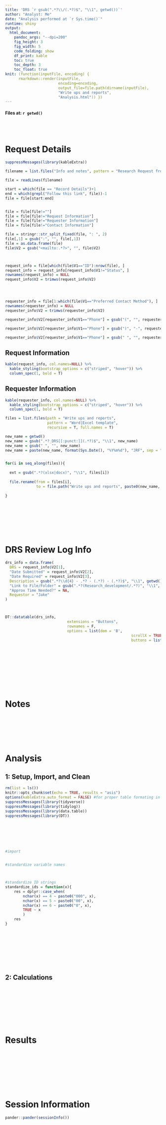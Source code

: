 ```yaml
---
title: 'DRS `r gsub(".*?\\/(.*?)$", "\\1", getwd())`'
author: "Analyst: Me"
date: "Analysis performed at `r Sys.time()`"
runtime: shiny
output:
  html_document:
    pandoc_args: "--dpi=200"
    fig_height: 3
    fig_width: 5
    code_folding: show
    df_print: kable
    toc: true
    toc_depth: 3
    toc_float: true
knit: (function(inputFile, encoding) { 
      rmarkdown::render(inputFile,
                        encoding=encoding, 
                        output_file=file.path(dirname(inputFile), 
                        "Write ups and reports",
                        "Analysis.html")) })
---
```


#### Files at: `r getwd()`
\
\


# Request Details {.tabset}
```r

suppressMessages(library(kableExtra))

filename = list.files("Info and notes", pattern = "Research Request from.*?eml", full.names = T)

file = readLines(filename)

start = which(file == "Record Details")+1
end = which(grepl("Follow this link", file))-1
file = file[start:end]


file = file[file!=""]
file = file[file!="Request Information"]
file = file[file!="Requester Information"]
file = file[file!="Contact Information"]

file = stringr::str_split_fixed(file, ": ", 2)
file[,1] = gsub(":", "", file[,1])
file = as.data.frame(file)
file$V2 = gsub("<mailto:.*?>", "", file$V2)



request_info = file[which(file$V1=="ID"):nrow(file), ]
request_info = request_info[request_info$V1!="Status", ]
rownames(request_info) = NULL
request_info$V2 = trimws(request_info$V2)




requester_info = file[1:which(file$V1=="Preferred Contact Method"), ]
rownames(requester_info) = NULL
requester_info$V2 = trimws(requester_info$V2)

requester_info$V2[requester_info$V1=="Phone"] = gsub("(", "", requester_info$V2[requester_info$V1=="Phone"], fixed = T)

requester_info$V2[requester_info$V1=="Phone"] = gsub(")", "-", requester_info$V2[requester_info$V1=="Phone"], fixed = T)

requester_info$V2[requester_info$V1=="Phone"] = gsub(" ", "", requester_info$V2[requester_info$V1=="Phone"], fixed = T)


```

## Request Information  

```r

kable(request_info, col.names=NULL) %>%
  kable_styling(bootstrap_options = c("striped", "hover")) %>%
  column_spec(1, bold = T)

```


## Requester Information  
```r

kable(requester_info, col.names=NULL) %>%
  kable_styling(bootstrap_options = c("striped", "hover")) %>%
  column_spec(1, bold = T)

```




```r

files = list.files(path = "Write ups and reports",
                   pattern = "Word|Excel template", 
                   recursive = T, full.names = T)

new_name = getwd()
new_name = gsub(".*?_DRS[[:punct:]](.*?)$", "\\1", new_name)
new_name = gsub(" ", "", new_name)
new_name = paste(new_name, format(Sys.Date(), "%Y%m%d"), "JRF", sep = "-")


for(i in seq_along(files)){
  
  ext = gsub(".*?(xlsx|docx)", "\\1", files[i])
  
  file.rename(from = files[i], 
              to = file.path("Write ups and reports", paste0(new_name, ".", ext)) )
  
}




```


\
\
\
\

# DRS Review Log Info

```r


drs_info = data.frame(
  DRS = request_info$V2[1],
  "Date Submitted" = request_info$V2[2],
  "Date Required" = request_info$V2[3],
  Description = gsub(".*?\\d{4} - .*? - (.*?) - (.*?)$", "\\1", getwd()),
  "Link to File/Folder" = gsub(".*?(Research_development/.*?)", "\\1", getwd()),
  "Approx Time Needed?" = NA, 
  Requestor = "Jake"
)



DT::datatable(drs_info, 
							extensions = "Buttons",
							rownames = F, 
							options = list(dom = 'B',
														 scrollX = TRUE,
														 buttons = list(list(extend = 'copy', title = NULL, 
														 										header = FALSE))) )




```









\
\
\
\
\


# Notes


\
\
\
\
\




# Analysis 

## 1: Setup, Import, and Clean 
```r
rm(list = ls())
knitr::opts_chunk$set(echo = TRUE, results = "asis")
options(kableExtra.auto_format = FALSE) #for proper table formating in Word
suppressMessages(library(tidyverse))
suppressMessages(library(tidylog))
suppressMessages(library(data.table))
suppressMessages(library(DT))






```


\


```r


#import


#standardize variable names



#standardize ID strings
standardize_ids = function(x){
	res = dplyr::case_when(
		nchar(x) == 4 ~ paste0("000", x),
		nchar(x) == 5 ~ paste0("00", x),
		nchar(x) == 6 ~ paste0("0", x),
		TRUE ~ x
		)
	res
}





```


\
\
\
\


## 2: Calculations  
```r


```




\
\
\
\
\
\


# Results  

```r

```






\
\
\
\
\
\



# 

# Session Information
<style>
.footer {
  position: relative;
  left: 0;
  bottom: 0;
  width: 100%;
}
</style>

<div class="footer">

```r

pander::pander(sessionInfo())

```

</div>

